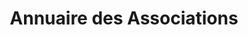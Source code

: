 ---
layout: ../../../layouts/AssoSort.astro
title: "Annuaire des Associations"
typeFilter: cursus
affiliationFilter: sciences
---